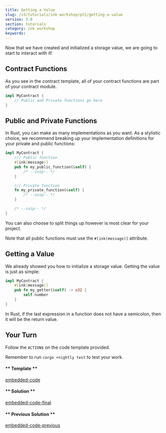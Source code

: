 ```yaml
---
title: Getting a Value
slug: /v3/tutorials/ink-workshop/pt2/getting-a-value
version: 3.0 
section: tutorials
category: ink workshop
keywords:
---
```


Now that we have created and initialized a storage value, we are going to start to interact with it!

## Contract Functions

As you see in the contract template, all of your contract functions are part of your contract module.

```rust
impl MyContract {
    // Public and Private functions go here
}
```

## Public and Private Functions

In Rust, you can make as many implementations as you want. As a stylistic choice, we recommend
breaking up your implementation definitions for your private and public functions:

```rust
impl MyContract {
    /// Public function
    #[ink(message)]
    pub fn my_public_function(&self) {
        /* --snip-- */
    }

    /// Private function
    fn my_private_function(&self) {
        /* --snip-- */
    }

    /* --snip-- */
}
```

You can also choose to split things up however is most clear for your project.

Note that all public functions must use the `#[ink(message)]` attribute.

## Getting a Value

We already showed you how to initialize a storage value. Getting the value is just as simple:

```rust
impl MyContract {
    #[ink(message)]
    pub fn my_getter(&self) -> u32 {
        self.number
    }
}
```

In Rust, if the last expression in a function does not have a semicolon, then it will be the return value.

## Your Turn

Follow the `ACTION`s on the code template provided.

Remember to run `cargo +nightly test` to test your work.

<!-- tabs:start -->

#### ** Template **

[embedded-code](./assets/1.3-template.rs ':include :type=code embed-template')

#### ** Solution **

[embedded-code-final](./assets/1.3-finished-code.rs ':include :type=code embed-final')

#### ** Previous Solution **

[embedded-code-previous](./assets/1.2-finished-code.rs ':include :type=code embed-previous')

<!-- tabs:end -->